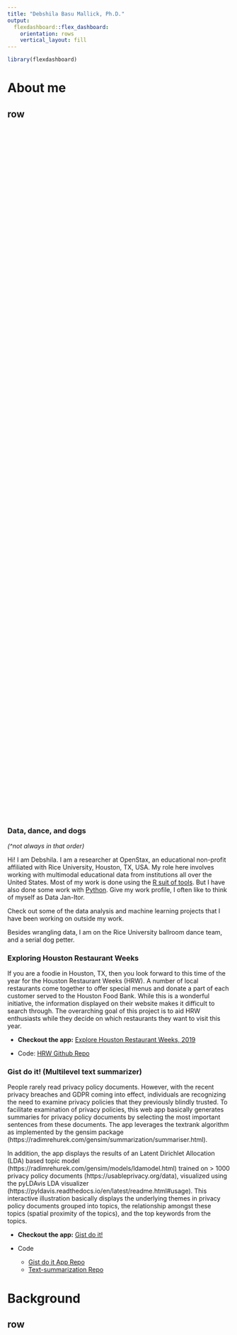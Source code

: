 ```yaml
---
title: "Debshila Basu Mallick, Ph.D."
output: 
  flexdashboard::flex_dashboard:
    orientation: rows
    vertical_layout: fill
---
```


```r
library(flexdashboard)
```

About me
=========================================================

row {data-height=1000 data-width=1000 style="height:100pc;" .tabset .tabset-fade} 
-----------------------------------------------------------------------

### Data, dance, and dogs 
*(^not always in that order)*

Hi! I am Debshila. I am a researcher at OpenStax, an educational non-profit affiliated with Rice University, Houston, TX, USA. My role here involves working with multimodal educational data from institutions all over the United States. Most of my work is done using the [R suit of tools](https://www.r-project.org/). But I have also done some work with [Python](https://www.python.org/). Give my work profile, I often like to think of myself as Data Jan-Itor.

Check out some of the data analysis and machine learning projects that I have been working on outside my work.    



Besides wrangling data, I am on the Rice University ballroom dance team, and a serial dog petter.



### Exploring Houston Restaurant Weeks

If you are a foodie in Houston, TX, then you look forward to this time of the year for the Houston Restaurant Weeks (HRW). A number of local restaurants come together to offer special menus and donate a part of each customer served to the Houston Food Bank. While this is a wonderful initiative, the information displayed on their website makes it difficult to search through. The overarching goal of this project is to aid HRW enthusiasts while they decide on which restaurants they want to visit this year.

- **Checkout the app:** [Explore Houston Restaurant Weeks, 2019](https://debshila.shinyapps.io/exploring-houston-restaurant-weeks/)


- Code: [HRW Github Repo](https://github.com/debshila/exploring-houston-restaurant-weeks)      


### Gist do it! (Multilevel text summarizer)

People rarely read privacy policy documents. However, with the recent privacy breaches and GDPR coming into effect, individuals are recognizing the need to examine privacy policies that they previously blindly trusted. To facilitate examination of privacy policies, this web app basically generates summaries for privacy policy documents by selecting the most important sentences from these documents. The app leverages the textrank algorithm as implemented by the gensim package (https://radimrehurek.com/gensim/summarization/summariser.html).

In addition, the app displays the results of an Latent Dirichlet Allocation (LDA) based topic model (https://radimrehurek.com/gensim/models/ldamodel.html) trained on > 1000 privacy policy documents (https://usableprivacy.org/data), visualized using the pyLDAvis LDA visualizer (https://pyldavis.readthedocs.io/en/latest/readme.html#usage). This interactive illustration basically displays the underlying themes in privacy policy documents grouped into topics, the relationship amongst these topics (spatial proximity of the topics), and the top keywords from the topics.

- **Checkout the app:** [Gist do it!](http://gist-do-it.herokuapp.com)


- Code
    - [Gist do it App Repo](https://github.com/debshila/gist-do-it)
    - [Text-summarization Repo](https://github.com/debshila/multilevel-text-summarization)



Background
=========================================================

row {data-height=1000 data-width=1000 style="height:100pc;" .tabset .tabset-fade} 
-----------------------------------------------------------------------

### Work experience


### Education

### Publications 

### Presentations

